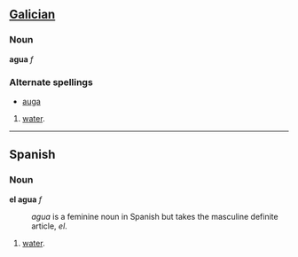 ==[[Galician]]==
===Noun===
'''agua''' ''f''

===Alternate spellings===
*[[auga]]<!-- or is this a synonym? -->

#[[water]].

----

==Spanish==
===Noun===
'''el agua''' ''f''
: ''agua'' is a feminine noun in Spanish but takes the masculine definite article, ''el''.

#[[water]].
